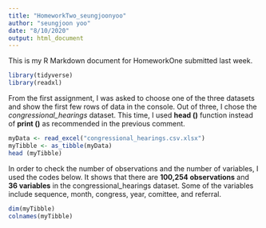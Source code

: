 ```yaml
---
title: "HomeworkTwo_seungjoonyoo"
author: "seungjoon yoo"
date: "8/10/2020"
output: html_document
---
```


This is my R Markdown document for HomeworkOne submitted last week. 

```r
library(tidyverse)
library(readxl)
```

From the first assignment, I was asked to choose one of the three datasets and show the first few rows of data in the console. Out of three, I chose the *congressional_hearings* dataset. This time, I used **head ()** function instead of **print ()** as recommended in the previous comment.

```r
myData <- read_excel("congressional_hearings.csv.xlsx")
myTibble <- as_tibble(myData)
head (myTibble)
```

In order to check the number of observations and the number of variables, I used the codes below. It shows that there are **100,254 observations** and **36 variables** in the congressional_hearings dataset. Some of the variables include sequence, month, congress, year, comittee, and referral.

```r
dim(myTibble)
colnames(myTibble)
```

